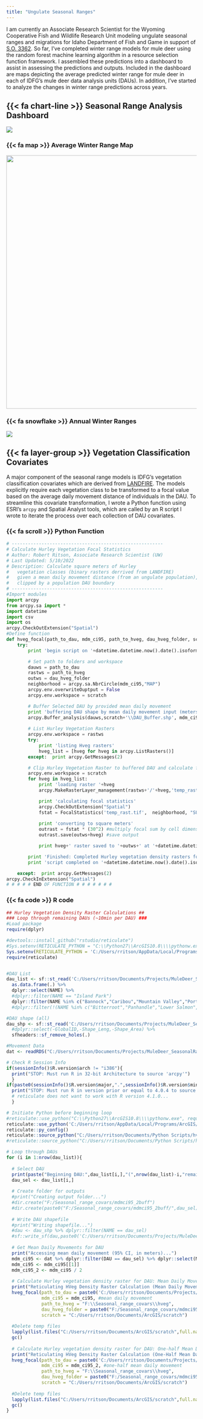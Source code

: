```yaml
---
title: "Ungulate Seasonal Ranges"
---
```

I am currently an Associate Research Scientist for the Wyoming Cooperative Fish and Wildlife Research Unit modeling ungulate seasonal ranges and migrations for Idaho Department of Fish and Game in support of [S.O. 3362](https://www.doi.gov/sites/doi.gov/files/uploads/so_3362_migration.pdf). So far, I've completed winter range models for mule deer using the random forest machine learning algorithm in a resource selection function framework. I assembled these predictions into a dashboard to assist in assessing the predictions and outputs. Included in the dashboard are maps depicting the average predicted winter range for mule deer in each of IDFG's mule deer data analysis units (DAUs). In addition, I've started to analyze the changes in winter range predictions across years.

## {{< fa chart-line >}} Seasonal Range Analysis Dashboard
![](_images/animation_dashboard.gif)

### {{< fa map >}} Average Winter Range Map
![](_images/SmokeyBoiseMuleDeer_AverageWinterRange.png){height=670 width=800}

### {{< fa snowflake >}} Annual Winter Ranges
![](_images/Smokey-Boise_animation.gif)


## {{< fa layer-group >}} Vegetation Classification Covariates
A major component of the seasonal range models is IDFG's vegetation classification covariates which are derived from [LANDFIRE](https://landfire.gov/). The models explicitly require each vegetation class to be transformed to a focal value based on the average daily movement distance of individuals in the DAU. To streamline this covariate transformation, I wrote a Python function using ESRI's `arcpy` and Spatial Analyst tools, which are called by an R script I wrote to iterate the process over each collection of DAU covariates.

### {{< fa scroll >}} Python Function

```python
# --------------------------------------------------------
# Calculate Hurley Vegetation Focal Statistics
# Author: Robert Ritson, Associate Research Scientist (UW)
# Last Updated: 5/10/2022
# Description: Calculate square meters of Hurley
#   vegetation classes (binary rasters derrived from LANDFIRE)
#   given a mean daily movement distance (from an ungulate population),
#   clipped by a population DAU boundary
# --------------------------------------------------------
#Import modules
import arcpy
from arcpy.sa import *
import datetime
import csv
import os
arcpy.CheckOutExtension("Spatial")
#Define function
def hveg_focal(path_to_dau, mdm_ci95, path_to_hveg, dau_hveg_folder, scratch = "C:\\Users\\rritson\\Documents\\ArcGIS\\scratch\\"):
    try:
        print 'begin script on '+datetime.datetime.now().date().isoformat()+' at '+datetime.datetime.now().time().isoformat()[0:8]

        # Set path to folders and workspace
        dauws = path_to_dau
        rastws = path_to_hveg
        outws = dau_hveg_folder
        neighborhood = arcpy.sa.NbrCircle(mdm_ci95,"MAP")
        arcpy.env.overwriteOuptput = False
        arcpy.env.workspace = scratch

        # Buffer Selected DAU by provided mean daily movement
        print 'buffering DAU shape by mean daily movement input (meters)'
        arcpy.Buffer_analysis(dauws,scratch+'\\DAU_Buffer.shp', mdm_ci95,"FULL","ROUND","NONE","","PLANAR")
        
        # List Hurley Vegetation Rasters
        arcpy.env.workspace = rastws
        try:
            print 'listing Hveg rasters'
            hveg_list = [hveg for hveg in arcpy.ListRasters()]
        except:  print arcpy.GetMessages(2)

        # Clip Hurley Vegetation Raster to buffered DAU and calculate focal statistics
        arcpy.env.workspace = scratch
        for hveg in hveg_list:
            print 'loading raster '+hveg
            arcpy.MakeRasterLayer_management(rastws+'/'+hveg,'temp_rast.tif',"",scratch+'/DAU_Buffer.shp',"") #load raster and clip to buffered DAU extent

            print 'calculating focal statistics'
            arcpy.CheckOutExtension("Spatial")
            fstat = FocalStatistics('temp_rast.tif',  neighborhood, "SUM", "DATA") #Focal sum of binaries by mean daily movement distance
            
            print 'converting to square meters'
            outrast = fstat * (30^2) #multiply focal sum by cell dimensions (convert to square meters)
            outrast.save(outws+hveg) #save output

            print hveg+' raster saved to '+outws+' at '+datetime.datetime.now().time().isoformat()[0:8]

        print 'Finished: Completed Hurley vegetation density rasters for '+dauws+' located in '+outws
        print 'script completed on '+datetime.datetime.now().date().isoformat()+' at '+datetime.datetime.now().time().isoformat()[0:8]

    except:  print arcpy.GetMessages(2)
arcpy.CheckInExtension("Spatial")
# # # # # END OF FUNCTION # # # # # # #

```


### {{< fa code >}} R code

```r
## Hurley Vegetation Density Raster Calculations ##
### Loop through remaining DAUs (~10min per DAU) ###
#Load package
require(dplyr)

#devtools::install_github("rstudio/reticulate")
#Sys.setenv(RETICULATE_PYTHON = "C:\\Python27\\ArcGIS10.8\\\\pythonw.exe")
Sys.setenv(RETICULATE_PYTHON = 'C:/Users/rritson/AppData/Local/Programs/ArcGIS/Pro/bin/Python/envs/arcgispro-py3/python.exe')
require(reticulate)


#DAU List
dau_list <- sf::st_read('C:/Users/rritson/Documents/Projects/MuleDeer_SeasonalRanges/DAU_BBox_10kbuff.shp') %>%
  as.data.frame(.) %>%
  dplyr::select(NAME) %>%
  #dplyr::filter(NAME == "Island Park")
  dplyr::filter(NAME %in% c("Bannock","Caribou","Mountain Valley","Portneuf","Weiser-McCall"))
  #dplyr::filter(!(NAME %in% c("Bitterroot","Panhandle","Lower Salmon","Snake River","Smokey-Boise","Island Park")))

#DAU shape (all)
dau_shp <- sf::st_read('C:/Users/rritson/Documents/Projects/MuleDeer_SeasonalRanges/DAU_BBox_10kbuff.shp') %>%
  #dplyr::select(-GlobalID,-Shape_Leng,-Shape_Area) %>% 
  sfheaders::sf_remove_holes(.)

#Movement Data
dat <- readRDS("C:/Users/rritson/Documents/Projects/MuleDeer_SeasonalRanges/Winter_RSF/MD_Winter_Locs_1pd.rds") %>% as.data.frame(.)

# Check R Session Info
if(sessionInfo()$R.version$arch != "i386"){
  print("STOP: Must run R in 32-bit Architecture to source 'arcpy'")
  }
if(paste0(sessionInfo()$R.version$major,".",sessionInfo()$R.version$minor) > "4.0.4"){
  print("STOP: Must run R in version prior or equal to 4.0.4 to source 'arcpy'") 
  # reticulate does not want to work with R version 4.1.0...
  }

# Initiate Python before beginning loop
#reticulate::use_python("C:\\Python27\\ArcGIS10.8\\\\pythonw.exe", required = T)
reticulate::use_python('C:/Users/rritson/AppData/Local/Programs/ArcGIS/Pro/bin/Python/envs/arcgispro-py3/python.exe', required = T)
reticulate::py_config()
reticulate::source_python("C:/Users/rritson/Documents/Python Scripts/hveg_focal_func.py")
#reticulate::source_python("C:/Users/rritson/Documents/Python Scripts/hveg_focal_func_sing.py") #for dealing with a single raster (must change file paths below if so)

# Loop through DAUs
for (i in 1:nrow(dau_list)){
  
  # Select DAU
  print(paste("Beginning DAU:",dau_list[i,],"(",nrow(dau_list)-i,"remaining)..."))
  dau_sel <- dau_list[i,] 
  
  # Create folder for outputs
  #print("Creating output folder...")
  #dir.create("F:/Seasonal_range_covars/mdmci95_2buff") 
  #dir.create(paste0("F:/Seasonal_range_covars/mdmci95_2buff/",dau_sel)) 
  
  # Write DAU shapefile
  #print("Writing shapefile...")
  #dau <- dau_shp %>% dplyr::filter(NAME == dau_sel)
  #sf::write_sf(dau,paste0('C:/Users/rritson/Documents/Projects/MuleDeer_SeasonalRanges/SeasonalRanges/',dau_sel,".shp"),append=F)
  
  # Get Mean Daily Movements for DAU
  print("Accessing mean daily movement (95% CI, in meters)...")
  mdm_ci95 <- dat %>% dplyr::filter(DAU == dau_sel) %>% dplyr::select(MDM_CI95_avg) %>% dplyr::slice(1)
  mdm_ci95 <- mdm_ci95[[1]]
  mdm_ci95_2 <- mdm_ci95 / 2
  
  # Calculate Hurley vegetation density raster for DAU: Mean Daily Movement
  print("Reticulating HVeg Density Raster Calculation (Mean Daily Movement)...")
  hveg_focal(path_to_dau = paste0('C:/Users/rritson/Documents/Projects/MuleDeer_SeasonalRanges/SeasonalRanges/',dau_sel,".shp"),
             mdm_ci95 = mdm_ci95, #mean daily movement
             path_to_hveg = "F:\\Seasonal_range_covars\\hveg",
             dau_hveg_folder = paste0("F:/Seasonal_range_covars/mdmci95_buff/",dau_sel,"/"), #CHANGE THIS!!! (to match output folder)
             scratch = "C:/Users/rritson/Documents/ArcGIS/scratch")
  
  #Delete temp files
  lapply(list.files("C:/Users/rritson/Documents/ArcGIS/scratch",full.names = T),file.remove)
  gc()
  
  # Calculate Hurley vegetation density raster for DAU: One-half Mean Daily Movement
  print("Reticulating HVeg Density Raster Calculation (One-Half Mean Daily Movement)...")
  hveg_focal(path_to_dau = paste0('C:/Users/rritson/Documents/Projects/MuleDeer_SeasonalRanges/SeasonalRanges/',dau_sel,".shp"),
             mdm_ci95 = mdm_ci95_2, #one-half mean daily movement
             path_to_hveg = "F:\\Seasonal_range_covars\\hveg",
             dau_hveg_folder = paste0("F:/Seasonal_range_covars/mdmci95_2buff/",dau_sel,"/"), #CHANGE THIS!!! (to match output folder)
             scratch = "C:/Users/rritson/Documents/ArcGIS/scratch")
  
  #Delete temp files
  lapply(list.files("C:/Users/rritson/Documents/ArcGIS/scratch",full.names = T),file.remove)
  gc()
}
```

